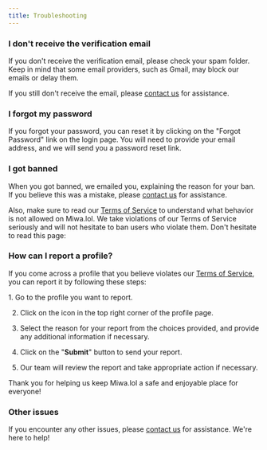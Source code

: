 ```yaml
---
title: Troubleshooting
---
```



### I don't receive the verification email

If you don't receive the verification email, please check your spam folder. Keep in mind that some email providers, such as Gmail, may block our emails or delay them.

If you still don't receive the email, please [contact us](/misc/contact) for assistance.

### I forgot my password

If you forgot your password, you can reset it by clicking on the "Forgot Password" link on the login page. You will need to provide your email address, and we will send you a password reset link.

### I got banned

When you got banned, we emailed you, explaining the reason for your ban. If you believe this was a mistake, please [contact us](/misc/contact) for assistance.

Also, make sure to read our [Terms of Service](https://miwa.lol/terms) to understand what behavior is not allowed on Miwa.lol. We take violations of our Terms of Service seriously and will not hesitate to ban users who violate them. Don't hesitate to read this page:

<LinkCard title="Bans" href="/misc/bans" description="Learn more about bans on Miwa.lol, including reasons for bans and how to appeal them." />

### How can I report a profile?

If you come across a profile that you believe violates our [Terms of Service](https://miwa.lol/terms), you can report it by following these steps:

<Steps>
  1. Go to the profile you want to report.

  2. Click on the <Flag /> icon in the top right corner of the profile page.

  3. Select the reason for your report from the choices provided, and provide any additional information if necessary.

  4. Click on the "**Submit**" button to send your report.

  5. Our team will review the report and take appropriate action if necessary.
</Steps>

Thank you for helping us keep Miwa.lol a safe and enjoyable place for everyone!

### Other issues

If you encounter any other issues, please [contact us](/misc/contact) for assistance. We're here to help!